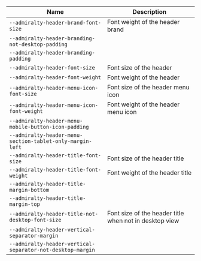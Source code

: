 
| Name | Description |
| --- | --- |
| `--admiralty-header-brand-font-size` | Font weight of the header brand |
| `--admiralty-header-branding-not-desktop-padding` |  |
| `--admiralty-header-branding-padding` |  |
| `--admiralty-header-font-size` | Font size of the header |
| `--admiralty-header-font-weight` | Font weight of the header |
| `--admiralty-header-menu-icon-font-size` | Font size of the header menu icon |
| `--admiralty-header-menu-icon-font-weight` | Font weight of the header menu icon |
| `--admiralty-header-menu-mobile-button-icon-padding` |  |
| `--admiralty-header-menu-section-tablet-only-margin-left` |  |
| `--admiralty-header-title-font-size` | Font size of the header title |
| `--admiralty-header-title-font-weight` | Font weight of the header title |
| `--admiralty-header-title-margin-bottom` |  |
| `--admiralty-header-title-margin-top` |  |
| `--admiralty-header-title-not-desktop-font-size` | Font size of the header title when not in desktop view |
| `--admiralty-header-vertical-separator-margin` |  |
| `--admiralty-header-vertical-separator-not-desktop-margin` |  |

